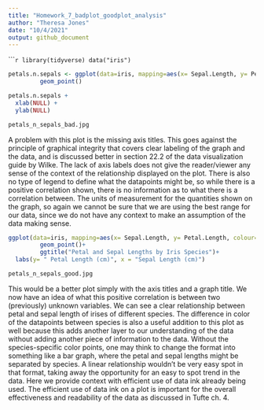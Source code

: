 ```yaml
---
title: "Homework_7_badplot_goodplot_analysis"
author: "Theresa Jones"
date: "10/4/2021"
output: github_document
---
```


``````r
library(tidyverse)
data("iris")
```

```r
petals.n.sepals <- ggplot(data=iris, mapping=aes(x= Sepal.Length, y= Petal.Length))+
         geom_point()

petals.n.sepals + 
  xlab(NULL) + 
  ylab(NULL)
```
```r
petals_n_sepals_bad.jpg
```
A problem with this plot is the missing axis titles. This goes against the principle of graphical integrity that covers clear labeling of the graph and the data, and is discussed better in section 22.2 of the data visualization guide by Wilke. The lack of axis labels does not give the reader/viewer any sense of the context of the relationship displayed on the plot. There is also no type of legend to define what the datapoints might be, so while there is a positive correlation shown, there is no information as to what there is a correlation between. The units of measurement for the quantities shown on the graph, so again we cannot be sure that we are using the best range for our data, since we do not have any context to make an assumption of the data making sense.
```r
ggplot(data=iris, mapping=aes(x= Sepal.Length, y= Petal.Length, colour= Species))+
         geom_point()+
         ggtitle("Petal and Sepal Lengths by Iris Species")+
  labs(y= " Petal Length (cm)", x = "Sepal Length (cm)")
```

```r
petals_n_sepals_good.jpg
```

This would be a better plot simply with the axis titles and a graph title. We now have an idea of what this positive correlation is between two (previously) unknown variables. We can see a clear relationship between petal and sepal length of irises of different species. The difference in color of the datapoints between species is also a useful addition to this plot as well because this adds another layer to our understanding of the data without adding another piece of information to the data. Without the species-specific color points, one may think to change the format into something like a bar graph, where the petal and sepal lengths might be separated by species. A linear relationship wouldn't be very easy spot in that format, taking away the opportunity for an easy to spot trend in the data. Here we provide context with efficient use of data ink already being used. The efficient use of data ink on a plot is important for the overall effectiveness and readability of the data as discussed in Tufte ch. 4. 

